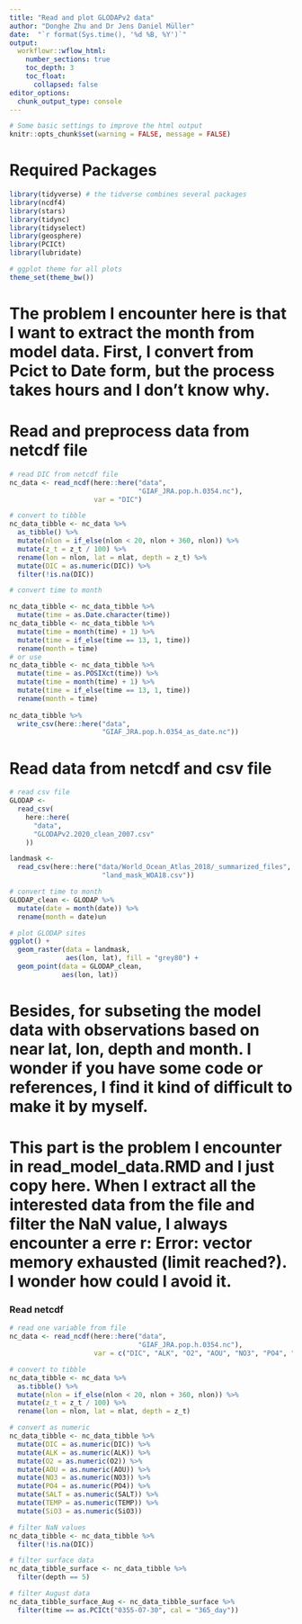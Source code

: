 ```yaml
---
title: "Read and plot GLODAPv2 data"
author: "Donghe Zhu and Dr Jens Daniel Müller"
date:  "`r format(Sys.time(), '%d %B, %Y')`"
output: 
  workflowr::wflow_html:
    number_sections: true
    toc_depth: 3
    toc_float:
      collapsed: false
editor_options:
  chunk_output_type: console
---
```



```r
# Some basic settings to improve the html output
knitr::opts_chunk$set(warning = FALSE, message = FALSE)
```


# Required Packages

```r
library(tidyverse) # the tidverse combines several packages
library(ncdf4)
library(stars)
library(tidync)
library(tidyselect)
library(geosphere)
library(PCICt)
library(lubridate)
```


```r
# ggplot theme for all plots
theme_set(theme_bw())
```

# The problem I encounter here is that I want to extract the month from model data. First, I convert from Pcict to Date form, but the process takes hours and I don't know why.
# Read and preprocess data from netcdf file
```r

# read DIC from netcdf file
nc_data <- read_ncdf(here::here("data",
                                "GIAF_JRA.pop.h.0354.nc"),
                     var = "DIC")

# convert to tibble
nc_data_tibble <- nc_data %>%
  as_tibble() %>%
  mutate(nlon = if_else(nlon < 20, nlon + 360, nlon)) %>%
  mutate(z_t = z_t / 100) %>%
  rename(lon = nlon, lat = nlat, depth = z_t) %>%
  mutate(DIC = as.numeric(DIC)) %>%
  filter(!is.na(DIC))

# convert time to month

nc_data_tibble <- nc_data_tibble %>%
  mutate(time = as.Date.character(time))
nc_data_tibble <- nc_data_tibble %>%
  mutate(time = month(time) + 1) %>%
  mutate(time = if_else(time == 13, 1, time))
  rename(month = time)
# or use
nc_data_tibble <- nc_data_tibble %>%
  mutate(time = as.POSIXct(time)) %>%
  mutate(time = month(time) + 1) %>%
  mutate(time = if_else(time == 13, 1, time))
  rename(month = time)
  
nc_data_tibble %>% 
  write_csv(here::here("data",
                       "GIAF_JRA.pop.h.0354_as_date.nc"))

```

# Read data from netcdf and csv file
```r
# read csv file
GLODAP <-
  read_csv(
    here::here(
      "data",
      "GLODAPv2.2020_clean_2007.csv"
    ))

landmask <- 
  read_csv(here::here("data/World_Ocean_Atlas_2018/_summarized_files",
                       "land_mask_WOA18.csv"))

# convert time to month
GLODAP_clean <- GLODAP %>%
  mutate(date = month(date)) %>%
  rename(month = date)un

# plot GLODAP sites
ggplot() + 
  geom_raster(data = landmask,
              aes(lon, lat), fill = "grey80") +
  geom_point(data = GLODAP_clean,
             aes(lon, lat)) 

```

# Besides, for subseting the model data with observations based on near lat, lon, depth and month. I wonder if you have some code or references, I find it kind of difficult to make it by myself.


# This part is the problem I encounter in read_model_data.RMD and I just copy here. When I extract all the interested data from the file and filter the NaN value, I always encounter a erre r: Error: vector memory exhausted (limit reached?). I wonder how could I avoid it.

### Read netcdf
```r
# read one variable from file
nc_data <- read_ncdf(here::here("data",
                                "GIAF_JRA.pop.h.0354.nc"),
                     var = c("DIC", "ALK", "O2", "AOU", "NO3", "PO4", "SALT", "TEMP", "SiO3"))

# convert to tibble
nc_data_tibble <- nc_data %>%
  as.tibble() %>%
  mutate(nlon = if_else(nlon < 20, nlon + 360, nlon)) %>%
  mutate(z_t = z_t / 100) %>%
  rename(lon = nlon, lat = nlat, depth = z_t)

# convert as numeric
nc_data_tibble <- nc_data_tibble %>%
  mutate(DIC = as.numeric(DIC)) %>%
  mutate(ALK = as.numeric(ALK)) %>%
  mutate(O2 = as.numeric(O2)) %>%
  mutate(AOU = as.numeric(AOU)) %>%
  mutate(NO3 = as.numeric(NO3)) %>%
  mutate(PO4 = as.numeric(PO4)) %>%
  mutate(SALT = as.numeric(SALT)) %>%
  mutate(TEMP = as.numeric(TEMP)) %>%
  mutate(SiO3 = as.numeric(SiO3))

# filter NaN values
nc_data_tibble <- nc_data_tibble %>%
  filter(!is.na(DIC))

# filter surface data
nc_data_tibble_surface <- nc_data_tibble %>%
  filter(depth == 5)

# filter August data
nc_data_tibble_surface_Aug <- nc_data_tibble_surface %>%
  filter(time == as.PCICt("0355-07-30", cal = "365_day")) 

```
